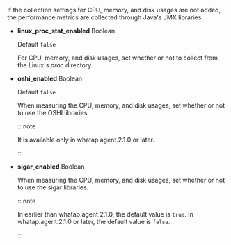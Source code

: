 If the collection settings for CPU, memory, and disk usages are not added, the performance metrics are collected through Java's JMX libraries.

- **linux_proc_stat_enabled** <span class='type'>Boolean</span>

  Default `false`

  For CPU, memory, and disk usages, set whether or not to collect from the Linux's _proc_ directory.

- **oshi_enabled** <span class='type'>Boolean</span>

  Default `false`

  When measuring the CPU, memory, and disk usages, set whether or not to use the OSHI libraries.

  :::note

  It is available only in whatap.agent.2.1.0 or later.

  :::

- **sigar_enabled** <span class='type'>Boolean</span>

  When measuring the CPU, memory, and disk usages, set whether or not to use the sigar libraries.

  :::note

  In earlier than whatap.agent.2.1.0, the default value is `true`. In whatap.agent.2.1.0 or later, the default value is `false`.

  :::
